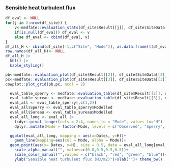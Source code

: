 ### Sensible heat turbulent flux
```r
df_eval <- NULL
for(j in 2:nrow(df_site)) {
    v<-medfate::evaluation_stats(df_site$Result[[j]], df_site$SiteData[[j]]$measuredData, type= "H")
    if(is.null(df_eval)) df_eval <- v
    else df_eval <- cbind(df_eval, v)
}
df_all_H <- cbind(df_site[-1,c("Site", "Mode")], as.data.frame(t(df_eval)))
row.names(df_all_H)<- NULL
df_all_H |> 
  kbl() |>
  kable_styling()
```

```r
pb<-medfate::evaluation_plot(df_site$Result[[2]], df_site$SiteData[[2]]$measuredData, type= "H", plotType = "scatter")+labs(subtitle="Sperry")
pc<-medfate::evaluation_plot(df_site$Result[[3]], df_site$SiteData[[3]]$measuredData, type= "H", plotType = "scatter")+labs(subtitle="Sureau")
cowplot::plot_grid(pb,pc, ncol = 2)
```

```r
  eval_table_sperry <- medfate::evaluation_table(df_site$Result[[2]], df_site$SiteData[[2]]$measuredData, type= "H")
  eval_table_sureau <- medfate::evaluation_table(df_site$Result[[3]], df_site$SiteData[[3]]$measuredData, type= "H")
  eval_all <- eval_table_sperry[,c(1,2)]
  eval_all$Sperry <- eval_table_sperry$Modelled
  eval_all$Sureau <- eval_table_sureau$Modelled
  eval_all_long <- eval_all |>
    tidyr::pivot_longer(cols = 2:4, names_to = "Mode", values_to="H") |>
    dplyr::mutate(Mode = factor(Mode, levels = c("Observed", "Sperry", "Sureau")))

  ggplot(eval_all_long, mapping = aes(x=Dates, y=H))+
    geom_line(mapping=aes(col = Mode, alpha = Mode))+
  geom_point(aes(x= Dates, y=H), size = 0.5, data = eval_all_long[eval_all_long$Mode=="Observed",])+
    scale_alpha_manual("", values=c(0.8,0.5,0.5,0.5))+
    scale_color_manual("",values = c("black", "red", "green", "blue"))+
    ylab("Sensible heat turbulent flux (MJ/m2)")+xlab("")+ theme_bw()
```
